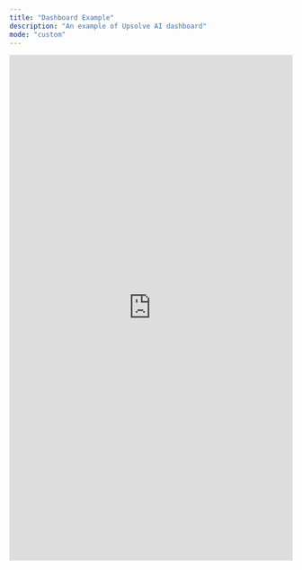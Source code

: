 ```yaml
---
title: "Dashboard Example"
description: "An example of Upsolve AI dashboard"
mode: "custom"
---
```


  <iframe
    id="moneyBankDemoDashboard"
    title="Demo Dashboard"
    width="100%"
    height="900"
    src="https://hub.upsolve.ai/share/dashboard/9dac8ad3-4bbf-4012-9746-9bf090cfff29?theme=light"
    frameborder="0">
  </iframe>
